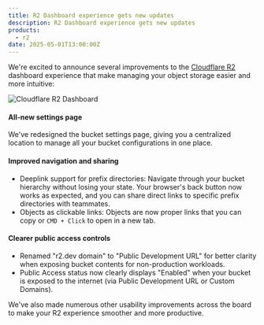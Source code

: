 ```yaml
---
title: R2 Dashboard experience gets new updates
description: R2 Dashboard experience gets new updates
products:
  - r2
date: 2025-05-01T13:00:00Z
---
```


We're excited to announce several improvements to the [Cloudflare R2](/r2/) dashboard experience that make managing your object storage easier and more intuitive:

![Cloudflare R2 Dashboard](~/assets/images/r2/r2-dashboard-updates.png)


#### All-new settings page

We've redesigned the bucket settings page, giving you a centralized location to manage all your bucket configurations in one place.

#### Improved navigation and sharing

- Deeplink support for prefix directories: Navigate through your bucket hierarchy without losing your state. Your browser's back button now works as expected, and you can share direct links to specific prefix directories with teammates.
- Objects as clickable links: Objects are now proper links that you can copy or `CMD + Click` to open in a new tab.

#### Clearer public access controls

- Renamed "r2.dev domain" to "Public Development URL" for better clarity when exposing bucket contents for non-production workloads.
- Public Access status now clearly displays "Enabled" when your bucket is exposed to the internet (via Public Development URL or Custom Domains).

We've also made numerous other usability improvements across the board to make your R2 experience smoother and more productive.